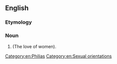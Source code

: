 ==English==

===Etymology===
{{confix|gyno|philia|lang=en}}

===Noun===
{{en-noun|-}}

# {{alternative spelling of|gynephilia|lang=en}} (The love of women).

[[Category:en:Philias]]
[[Category:en:Sexual orientations]]